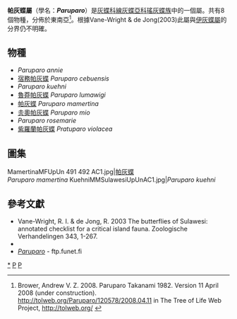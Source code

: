 {{NoteTA|G1=Butterfly}}
{{Automatic taxobox
| taxon = Paruparo
| image = RegulusMUpUn 453 454 AC1.jpg
| image_caption = ''Paruparo kuehni''
| authority = Takanami, 1982
| type_species = [[宿務帕灰蝶|宿務帕灰蝶]]<br />''Paruparo cebuensis''
| type_species_authority = (Jumalon, 1975)
| subdivision_ranks = 物種
| subdivision = 共8種，詳閱正文。
| synonyms = 
}}
{{distinguish|珀灰蝶屬}}
'''帕灰蝶屬'''（學名：'''''Paruparo'''''）是[[灰蝶科|灰蝶科]][[線灰蝶亞科|線灰蝶亞科]][[瑤灰蝶族|瑤灰蝶族]]中的一個屬。共有8個物種，分佈於東南亞<ref name=tol>Brower, Andrew V. Z. 2008. Paruparo Takanami 1982. Version 11 April 2008 (under construction). http://tolweb.org/Paruparo/120578/2008.04.11 {{Wayback|url=http://tolweb.org/Paruparo/120578/2008.04.11 |date=20191201003300 }} in The Tree of Life Web Project, http://tolweb.org/ {{Wayback|url=http://tolweb.org/ |date=20110515100516 }} {{en}}</ref>。根據Vane-Wright & de Jong(2003)此屬與[[伊灰蝶屬|伊灰蝶屬]]的分界仍不明確。

== 物種 ==
* ''Paruparo annie''
* [[宿務帕灰蝶|宿務帕灰蝶]] ''Paruparo cebuensis''
* ''Paruparo kuehni''
* [[魯莽帕灰蝶|魯莽帕灰蝶]] ''Paruparo lumawigi''
* [[帕灰蝶|帕灰蝶]] ''Paruparo mamertina''
* [[灻奧帕灰蝶|灻奧帕灰蝶]] ''Paruparo mio''
* ''Paruparo rosemarie''
* [[紫羅蘭帕灰蝶|紫羅蘭帕灰蝶]] ''Pratuparo violacea''

== 圖集 ==
<gallery>
MamertinaMFUpUn 491 492 AC1.jpg|[[帕灰蝶|帕灰蝶]]<br />''Paruparo mamertina''
KuehniMMSulawesiUpUnAC1.jpg|''Paruparo kuehni''
</gallery>

== 參考文獻 ==
{{Reflist}}
{{Commons category| Paruparo}}
* Vane-Wright, R. I. & de Jong, R. 2003 The butterflies of Sulawesi: annotated checklist for a critical island fauna. Zoologische Verhandelingen 343, 1-267.
* {{Cite book | author = 寿建新 周尧 李宇飞 | title = 世界蝴蝶分類名錄 | location = 中國 | publisher = 陝西科學技術出版社 | date = 2006-04-01 | ISBN = 9787536936768 | language= zh-hans }}
* [http://ftp.funet.fi/pub/sci/bio/life/insecta/lepidoptera/ditrysia/papilionoidea/lycaenidae/theclinae/paruparo ''Paruparo''] {{Wayback|url=http://ftp.funet.fi/pub/sci/bio/life/insecta/lepidoptera/ditrysia/papilionoidea/lycaenidae/theclinae/paruparo |date=20190811042921 }} - ftp.funet.fi
{{Taxonbar}}

{{線灰蝶亞科}}

[[Category:帕灰蝶屬|*]]
[[Category:瑤灰蝶族|P]]
[[Category:1982年描述的分类群|P]]